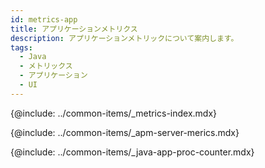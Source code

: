 ```yaml
---
id: metrics-app
title: アプリケーションメトリクス
description: アプリケーションメトリックについて案内します。
tags:
  - Java
  - メトリックス
  - アプリケーション
  - UI
---
```



{@include: ../common-items/_metrics-index.mdx}

{@include: ../common-items/_apm-server-merics.mdx}

{@include: ../common-items/_java-app-proc-counter.mdx}
